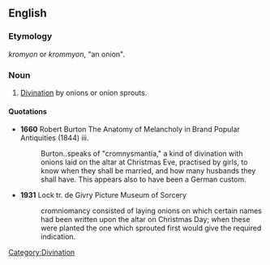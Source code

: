 ==English==

===Etymology===
{{AGr.}} ''kromyon'' or ''krommyon'', "an onion".

===Noun===
{{en-noun|-}}

# [[divination|Divination]] by onions or onion sprouts.

====Quotations====
*'''1660''' Robert Burton The Anatomy of Melancholy in Brand Popular Antiquities (1844) iii.
*:Burton..speaks of "cromnysmantia," a kind of divination with onions laid on the altar at Christmas Eve, practised by girls, to know when they shall be married, and how many husbands they shall have. This appears also to have been a German custom.
*'''1931''' Lock tr. de Givry Picture Museum of Sorcery
*:cromniomancy consisted of laying onions on which certain names had been written upon the altar on Christmas Day; when these were planted the one which sprouted first would give the required indication.

[[Category:Divination]]